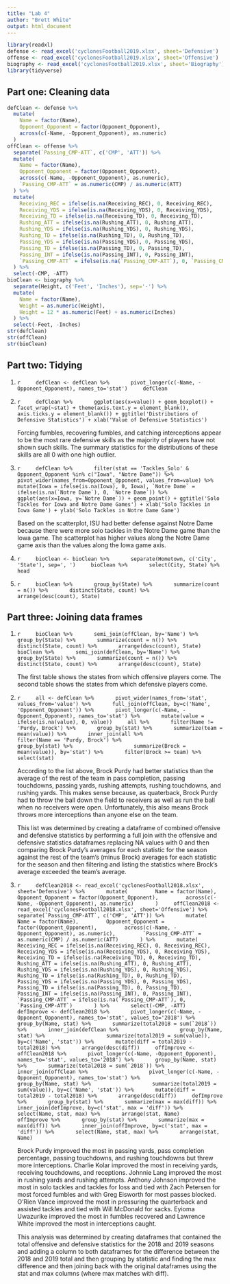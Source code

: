 ```yaml
---
title: "Lab 4"
author: "Brett White"
output: html_document
---
```


```r
library(readxl)
defense <- read_excel('cyclonesFootball2019.xlsx', sheet='Defensive')
offense <- read_excel('cyclonesFootball2019.xlsx', sheet='Offensive')
biography <- read_excel('cyclonesFootball2019.xlsx', sheet='Biography')
library(tidyverse)
```

## Part one: Cleaning data
```r
defClean <- defense %>%
  mutate(
    Name = factor(Name),
    Opponent_Opponent = factor(Opponent_Opponent),
    across(c(-Name, -Opponent_Opponent), as.numeric)
  )
offClean <- offense %>%
  separate(`Passing_CMP-ATT`, c('CMP', 'ATT')) %>%
  mutate(
    Name = factor(Name),
    Opponent_Opponent = factor(Opponent_Opponent),
    across(c(-Name, -Opponent_Opponent), as.numeric),
    `Passing_CMP-ATT` = as.numeric(CMP) / as.numeric(ATT)
  ) %>%
  mutate(
    Receiving_REC = ifelse(is.na(Receiving_REC), 0, Receiving_REC),
    Receiving_YDS = ifelse(is.na(Receiving_YDS), 0, Receiving_YDS),
    Receiving_TD = ifelse(is.na(Receiving_TD), 0, Receiving_TD),
    Rushing_ATT = ifelse(is.na(Rushing_ATT), 0, Rushing_ATT),
    Rushing_YDS = ifelse(is.na(Rushing_YDS), 0, Rushing_YDS),
    Rushing_TD = ifelse(is.na(Rushing_TD), 0, Rushing_TD),
    Passing_YDS = ifelse(is.na(Passing_YDS), 0, Passing_YDS),
    Passing_TD = ifelse(is.na(Passing_TD), 0, Passing_TD),
    Passing_INT = ifelse(is.na(Passing_INT), 0, Passing_INT),
    `Passing_CMP-ATT` = ifelse(is.na(`Passing_CMP-ATT`), 0, `Passing_CMP-ATT`)
  ) %>%
  select(-CMP, -ATT)
bioClean <- biography %>%
  separate(Height, c('Feet', 'Inches'), sep='-') %>%
  mutate(
    Name = factor(Name),
    Weight = as.numeric(Weight),
    Height = 12 * as.numeric(Feet) + as.numeric(Inches)
  ) %>%
  select(-Feet, -Inches)
str(defClean)
str(offClean)
str(bioClean)
```

## Part two: Tidying
1.
    ```r
    defClean <- defClean %>%
      pivot_longer(c(-Name, -Opponent_Opponent), names_to='stat')
    defClean
    ```

2.
    ```r
    defClean %>%
      ggplot(aes(x=value)) + geom_boxplot() + facet_wrap(~stat) + theme(axis.text.y = element_blank(), axis.ticks.y = element_blank()) + ggtitle('Distributions of Defensive Statistics') + xlab('Value of Defensive Statistics')
    ```

    Forcing fumbles, recovering fumbles, and catching interceptions appear to be the most rare defensive skills as the majority of players have not shown such skills. The summary statistics for the distributions of these skills are all 0 with one high outlier.

3.
    ```r
    defClean %>%
      filter(stat == 'Tackles_Solo' & Opponent_Opponent %in% c("Iowa", "Notre Dame")) %>%
      pivot_wider(names_from=Opponent_Opponent, values_from=value) %>%
      mutate(Iowa = ifelse(is.na(Iowa), 0, Iowa), `Notre Dame` = ifelse(is.na(`Notre Dame`), 0, `Notre Dame`)) %>%
      ggplot(aes(x=Iowa, y=`Notre Dame`)) + geom_point() + ggtitle('Solo Tackles for Iowa and Notre Dame Games') + xlab('Solo Tackles in Iowa Game') + ylab('Solo Tackles in Notre Dame Game')
    ```

    Based on the scatterplot, ISU had better defense against Notre Dame because there were more solo tackles in the Notre Dame game than the Iowa game. The scatterplot has higher values along the Notre Dame game axis than the values along the Iowa game axis.

4.
    ```r
    bioClean <- bioClean %>%
      separate(Hometown, c('City', 'State'), sep=', ')
    bioClean %>%
      select(City, State) %>%
      head
    ```

5.
    ```r
    bioClean %>%
      group_by(State) %>%
      summarize(count = n()) %>%
      distinct(State, count) %>%
      arrange(desc(count), State)
    ```

## Part three: Joining data frames
1.
    ```r
    bioClean %>%
      semi_join(offClean, by='Name') %>%
      group_by(State) %>%
      summarize(count = n()) %>%
      distinct(State, count) %>%
      arrange(desc(count), State)
    bioClean %>%
      semi_join(defClean, by='Name') %>%
      group_by(State) %>%
      summarize(count = n()) %>%
      distinct(State, count) %>%
      arrange(desc(count), State)
    ```

    The first table shows the states from which offensive players come. The second table shows the states from which defensive players come.

2.
    ```r
    all <- defClean %>%
      pivot_wider(names_from='stat', values_from='value') %>%
      full_join(offClean, by=c('Name', 'Opponent_Opponent')) %>%
      pivot_longer(c(-Name, -Opponent_Opponent), names_to='stat') %>%
      mutate(value = ifelse(is.na(value), 0, value))
    all %>%
      filter(Name != 'Purdy, Brock') %>%
      group_by(stat) %>%
      summarize(team = mean(value)) %>%
      inner_join(all %>%
                   filter(Name == 'Purdy, Brock') %>%
                   group_by(stat) %>%
                   summarize(Brock = mean(value)), by='stat') %>%
      filter(Brock >= team) %>%
      select(stat)
    ```

    According to the list above, Brock Purdy had better statistics than the average of the rest of the team in pass completion, passing touchdowns, passing yards, rushing attempts, rushing touchdowns, and rushing yards. This makes sense because, as quaterback, Brock Purdy had to throw the ball down the field to receivers as well as run the ball when no receivers were open. Unfortunately, this also means Brock throws more interceptions than anyone else on the team.

    This list was determined by creating a dataframe of combined offensive and defensive statistics by performing a full join with the offensive and defensive statistics dataframes replacing NA values with 0 and then comparing Brock Purdy's averages for each statistic for the season against the rest of the team's (minus Brock) averages for each statistic for the season and then filtering and listing the statistics where Brock's average exceeded the team's average.

3.
    ```r
    defClean2018 <- read_excel('cyclonesFootball2018.xlsx', sheet='Defensive') %>%
      mutate(
        Name = factor(Name),
        Opponent_Opponent = factor(Opponent_Opponent),
        across(c(-Name, -Opponent_Opponent), as.numeric)
      )
    offClean2018 <- read_excel('cyclonesFootball2018.xlsx', sheet='Offensive') %>%
      separate(`Passing_CMP-ATT`, c('CMP', 'ATT')) %>%
      mutate(
        Name = factor(Name),
        Opponent_Opponent = factor(Opponent_Opponent),
        across(c(-Name, -Opponent_Opponent), as.numeric),
        `Passing_CMP-ATT` = as.numeric(CMP) / as.numeric(ATT)
      ) %>%
      mutate(
        Receiving_REC = ifelse(is.na(Receiving_REC), 0, Receiving_REC),
        Receiving_YDS = ifelse(is.na(Receiving_YDS), 0, Receiving_YDS),
        Receiving_TD = ifelse(is.na(Receiving_TD), 0, Receiving_TD),
        Rushing_ATT = ifelse(is.na(Rushing_ATT), 0, Rushing_ATT),
        Rushing_YDS = ifelse(is.na(Rushing_YDS), 0, Rushing_YDS),
        Rushing_TD = ifelse(is.na(Rushing_TD), 0, Rushing_TD),
        Passing_YDS = ifelse(is.na(Passing_YDS), 0, Passing_YDS),
        Passing_TD = ifelse(is.na(Passing_TD), 0, Passing_TD),
        Passing_INT = ifelse(is.na(Passing_INT), 0, Passing_INT),
        `Passing_CMP-ATT` = ifelse(is.na(`Passing_CMP-ATT`), 0, `Passing_CMP-ATT`)
      ) %>%
      select(-CMP, -ATT)
    defImprove <- defClean2018 %>%
      pivot_longer(c(-Name, -Opponent_Opponent), names_to='stat', values_to='2018') %>%
      group_by(Name, stat) %>%
      summarize(total2018 = sum(`2018`)) %>%
      inner_join(defClean %>%
                   group_by(Name, stat) %>%
                   summarize(total2019 = sum(value)), by=c('Name', 'stat')) %>%
      mutate(diff = total2019 - total2018) %>%
      arrange(desc(diff))
    offImprove <- offClean2018 %>%
      pivot_longer(c(-Name, -Opponent_Opponent), names_to='stat', values_to='2018') %>%
      group_by(Name, stat) %>%
      summarize(total2018 = sum(`2018`)) %>%
      inner_join(offClean %>%
                   pivot_longer(c(-Name, -Opponent_Opponent), names_to='stat') %>%
                   group_by(Name, stat) %>%
                   summarize(total2019 = sum(value)), by=c('Name', 'stat')) %>%
      mutate(diff = total2019 - total2018) %>%
      arrange(desc(diff))
    defImprove %>%
      group_by(stat) %>%
      summarize(max = max(diff)) %>%
      inner_join(defImprove, by=c('stat', max = 'diff')) %>%
      select(Name, stat, max) %>%
      arrange(stat, Name)
    offImprove %>%
      group_by(stat) %>%
      summarize(max = max(diff)) %>%
      inner_join(offImprove, by=c('stat', max = 'diff')) %>%
      select(Name, stat, max) %>%
      arrange(stat, Name)
    ```

    Brock Purdy improved the most in passing yards, pass completion percentage, passing touchdowns, and rushing touchdowns but threw more interceptions. Charlie Kolar improved the most in receiving yards, receiving touchdowns, and receptions. Johnnie Lang improved the most in rushing yards and rushing attempts. Anthony Johnson improved the most in solo tackles and tackles for loss and tied with Zach Petersen for most forced fumbles and with Greg Eisworth for most passes blocked. O'Rien Vance improved the most in pressuring the quarterback and assisted tackles and tied with Will McDonald for sacks. Eyioma Uwazurike improved the most in fumbles recovered and Lawrence White improved the most in interceptions caught.

    This analysis was determined by creating dataframes that contained the total offensive and defensive statistics for the 2018 and 2019 seasons and adding a column to both dataframes for the difference between the 2018 and 2019 total and then grouping by statistic and finding the max difference and then joining back with the original dataframes using the stat and max columns (where max matches with diff).